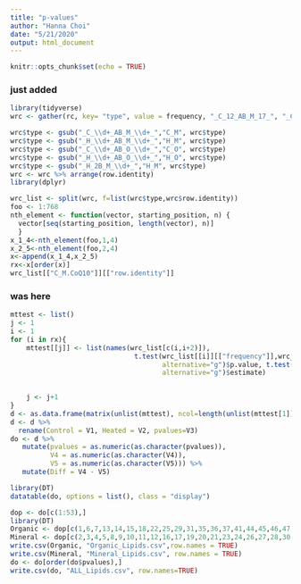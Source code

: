 ```yaml
---
title: "p-values"
author: "Hanna Choi"
date: "5/21/2020"
output: html_document
---
```


```r
knitr::opts_chunk$set(echo = TRUE)
```
### just added
```r
library(tidyverse)
wrc <- gather(rc, key= "type", value = frequency, "_C_12_AB_M_17_", "_C_19_AB_M_16_", "_C_14_AB_M_27_", "_C_30_AB_M_14_", "_C_4_AB_M_08_", "_C_7_AB_M_07_"  ,"_H_30_AB_M_11_"  ,"_H_28_AB_M_03_","_H_11_AB_M_13_", "_H_17_AB_M_18_"  ,   "_H_26_AB_M_12_"   ,  "_H_2B_M_02_"    ,    "_H_2_AB_M_23_", "_H_32_AB_M_20_"   ,  "_H_34_AB_M_01_"    , "_H_4_AB_M_05_"   ,   "_C_19_AB_O_26_"  , "_C_27_AB_O_21_"    , "_C_12_AB_O_25_"     ,"_C_14_AB_O_09_"   ,  "_C_34_AB_O_10_" , "_C_4_AB_O_04_", "_H_17_AB_O_22_",  "_H_11_AB_O_24_"    , "_H_2_AB_O_15_","_H_32_AB_O_19_", "_H_4_AB_O_06_")

wrc$type <- gsub("_C_\\d+_AB_M_\\d+_","C_M", wrc$type)
wrc$type <- gsub("_H_\\d+_AB_M_\\d+_","H_M", wrc$type)
wrc$type <- gsub("_C_\\d+_AB_O_\\d+_","C_O", wrc$type)
wrc$type <- gsub("_H_\\d+_AB_O_\\d+_","H_O", wrc$type)
wrc$type <- gsub("_H_2B_M_\\d+_","H_M", wrc$type)
wrc <- wrc %>% arrange(row.identity)
library(dplyr)
```
```r
wrc_list <- split(wrc, f=list(wrc$type,wrc$row.identity))
foo <- 1:768
nth_element <- function(vector, starting_position, n) { 
  vector[seq(starting_position, length(vector), n)] 
  }
x_1_4<-nth_element(foo,1,4)
x_2_5<-nth_element(foo,2,4)
x<-append(x_1_4,x_2_5)
rx<-x[order(x)]
wrc_list[["C_M.CoQ10"]][["row.identity"]]
```
### was here
```r
mttest <- list()
j <- 1
i <- 1
for (i in rx){
    mttest[[j]] <- list(names(wrc_list[c(i,i+2)]),
                               t.test(wrc_list[[i]][["frequency"]],wrc_list[[(i+2)]][["frequency"]],
                                      alternative="g")$p.value, t.test(wrc_list[[i]][["frequency"]],wrc_list[[(i+2)]][["frequency"]],
                                      alternative="g")$estimate)

    
    j <- j+1
}
d <- as.data.frame(matrix(unlist(mttest), ncol=length(unlist(mttest[1])), byrow = TRUE))
d <- d %>%
  rename(Control = V1, Heated = V2, pvalues=V3)
do <- d %>%
   mutate(pvalues = as.numeric(as.character(pvalues)),
          V4 = as.numeric(as.character(V4)),
          V5 = as.numeric(as.character(V5))) %>%
   mutate(Diff = V4 - V5)
```
```r
library(DT)
datatable(do, options = list(), class = "display")
```

```r
dop <- do[c(1:53),] 
library(DT)
Organic <- dop[c(1,6,7,13,14,15,18,22,25,29,31,35,36,37,41,44,45,46,47,49),]
Mineral <- dop[c(2,3,4,5,8,9,10,11,12,16,17,19,20,21,23,24,26,27,28,30,32,33,34,38,39,40,42,43,48,50,51,52,53),]
write.csv(Organic, "Organic_Lipids.csv",row.names = TRUE)
write.csv(Mineral, "Mineral_Lipids.csv", row.names = TRUE)
do <- do[order(do$pvalues),]
write.csv(do, "ALL_Lipids.csv", row.names=TRUE)
```
